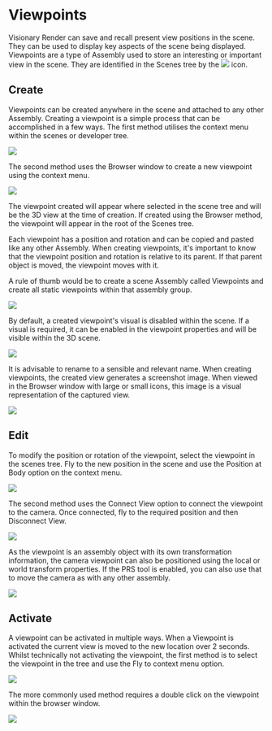 # Viewpoints

Visionary Render can save and recall present view positions in the scene. They can be used to display key aspects of the scene being displayed. Viewpoints are a type of Assembly used to store an interesting or important view in the scene. They are identified in the Scenes tree by the ![](/img/visionary-render/scene/viewpoints/viewpoints1.png) icon.

## Create

Viewpoints can be created anywhere in the scene and attached to any other Assembly. Creating a viewpoint is a simple process that can be accomplished in a few ways. The first method utilises the context menu within the scenes or developer tree.

![](/img/visionary-render/scene/viewpoints/viewpoints2.png)

The second method uses the Browser window to create a new viewpoint using the context menu.

![](/img/visionary-render/scene/viewpoints/viewpoints3.png)

The viewpoint created will appear where selected in the scene tree and will be the 3D view at the time of creation. If created using the Browser method, the viewpoint will appear in the root of the Scenes tree.

Each viewpoint has a position and rotation and can be copied and pasted like any other Assembly. When creating viewpoints, it's important to know that the viewpoint position and rotation is relative to its parent. If that parent object is moved, the viewpoint moves with it.

A rule of thumb would be to create a scene Assembly called Viewpoints and create all static viewpoints within that assembly group.

![](/img/visionary-render/scene/viewpoints/viewpoints4.png)

By default, a created viewpoint's visual is disabled within the scene. If a visual is required, it can be enabled in the viewpoint properties and will be visible within the 3D scene.

![](/img/visionary-render/scene/viewpoints/viewpoints5.png)

It is advisable to rename to a sensible and relevant name. When creating viewpoints, the created view generates a screenshot image. When viewed in the Browser window with large or small icons, this image is a visual representation of the captured view.

![](/img/visionary-render/scene/viewpoints/viewpoints6.png)

## Edit

To modify the position or rotation of the viewpoint, select the viewpoint in the scenes tree. Fly to the new position in the scene and use the Position at Body option on the context menu.

![](/img/visionary-render/scene/viewpoints/viewpoints7.png)

The second method uses the Connect View option to connect the viewpoint to the camera. Once connected, fly to the required position and then Disconnect View.

![](/img/visionary-render/scene/viewpoints/viewpoints8.png)

As the viewpoint is an assembly object with its own transformation information, the camera viewpoint can also be positioned using the local or world transform properties. If the PRS tool is enabled, you can also use that to move the camera as with any other assembly.

![](/img/visionary-render/scene/viewpoints/viewpoints9.png)

## Activate

A viewpoint can be activated in multiple ways. When a Viewpoint is activated the current view is moved to the new location over 2 seconds. Whilst technically not activating the viewpoint, the first method is to select the viewpoint in the tree and use the Fly to context menu option.

![](/img/visionary-render/scene/viewpoints/viewpoints10.png)

The more commonly used method requires a double click on the viewpoint within the browser window.

![](/img/visionary-render/scene/viewpoints/viewpoints6.png)

